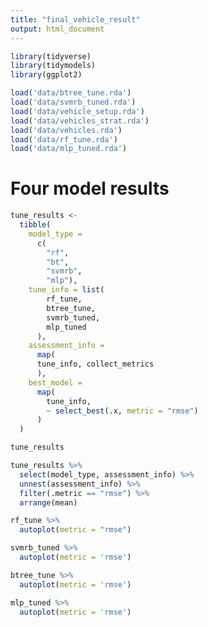 ```yaml
---
title: "final_vehicle_result"
output: html_document
---
```


```r
library(tidyverse)
library(tidymodels)
library(ggplot2)

load('data/btree_tune.rda')
load('data/svmrb_tuned.rda')
load('data/vehicle_setup.rda')
load('data/vehicles_strat.rda')
load('data/vehicles.rda')
load('data/rf_tune.rda')
load('data/mlp_tuned.rda')
```


# Four model results

```r
tune_results <- 
  tibble(
    model_type = 
      c(
        "rf", 
        "bt", 
        "svmrb",
        "mlp"),
    tune_info = list(
        rf_tune, 
        btree_tune,
        svmrb_tuned, 
        mlp_tuned
      ),
    assessment_info = 
      map(
      tune_info, collect_metrics
      ),
    best_model = 
      map(
        tune_info,
        ~ select_best(.x, metric = "rmse")
      )
  )

tune_results

tune_results %>%
  select(model_type, assessment_info) %>%
  unnest(assessment_info) %>%
  filter(.metric == "rmse") %>%
  arrange(mean)
```

```r
rf_tune %>% 
  autoplot(metric = "rmse")

svmrb_tuned %>%
  autoplot(metric = 'rmse')

btree_tune %>%
  autoplot(metric = 'rmse')

mlp_tuned %>%
  autoplot(metric = 'rmse')
```



